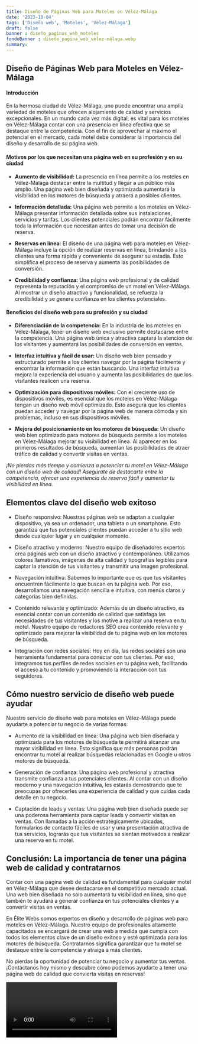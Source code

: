 ```yaml
---
title: Diseño de Páginas Web para Moteles en Vélez-Málaga
date: '2023-10-04'
tags: ['Diseño web', 'Moteles', 'Vélez-Málaga']
draft: false
banner : diseño_paginas_web_moteles
fondoBanner : diseño_pagina_web_vélez-málaga.webp
summary: 
---
```


## Diseño de Páginas Web para Moteles en Vélez-Málaga



#### Introducción

En la hermosa ciudad de Vélez-Málaga, uno puede encontrar una amplia variedad de moteles que ofrecen alojamiento de calidad y servicios excepcionales. En un mundo cada vez más digital, es vital para los moteles en Vélez-Málaga contar con una presencia en línea efectiva que se destaque entre la competencia. Con el fin de aprovechar al máximo el potencial en el mercado, cada motel debe considerar la importancia del diseño y desarrollo de su página web.

#### Motivos por los que necesitan una página web en su profesión y en su ciudad

- **Aumento de visibilidad:** La presencia en línea permite a los moteles en Vélez-Málaga destacar entre la multitud y llegar a un público más amplio. Una página web bien diseñada y optimizada aumentará la visibilidad en los motores de búsqueda y atraerá a posibles clientes.

- **Información detallada:** Una página web permite a los moteles en Vélez-Málaga presentar información detallada sobre sus instalaciones, servicios y tarifas. Los clientes potenciales podrán encontrar fácilmente toda la información que necesitan antes de tomar una decisión de reserva.

- **Reservas en línea:** El diseño de una página web para moteles en Vélez-Málaga incluye la opción de realizar reservas en línea, brindando a los clientes una forma rápida y conveniente de asegurar su estadía. Esto simplifica el proceso de reserva y aumenta las posibilidades de conversión.

- **Credibilidad y confianza:** Una página web profesional y de calidad representa la reputación y el compromiso de un motel en Vélez-Málaga. Al mostrar un diseño atractivo y funcionalidad, se refuerza la credibilidad y se genera confianza en los clientes potenciales.

#### Beneficios del diseño web para su profesión y su ciudad

- **Diferenciación de la competencia:** En la industria de los moteles en Vélez-Málaga, tener un diseño web exclusivo permite destacarse entre la competencia. Una página web única y atractiva captará la atención de los visitantes y aumentará las posibilidades de conversión en ventas.

- **Interfaz intuitiva y fácil de usar:** Un diseño web bien pensado y estructurado permite a los clientes navegar por la página fácilmente y encontrar la información que están buscando. Una interfaz intuitiva mejora la experiencia del usuario y aumenta las posibilidades de que los visitantes realicen una reserva.

- **Optimización para dispositivos móviles:** Con el creciente uso de dispositivos móviles, es esencial que los moteles en Vélez-Málaga tengan un diseño web móvil optimizado. Esto asegura que los clientes puedan acceder y navegar por la página web de manera cómoda y sin problemas, incluso en sus dispositivos móviles.

- **Mejora del posicionamiento en los motores de búsqueda:** Un diseño web bien optimizado para motores de búsqueda permite a los moteles en Vélez-Málaga mejorar su visibilidad en línea. Al aparecer en los primeros resultados de búsqueda, aumentan las posibilidades de atraer tráfico de calidad y convertir visitas en ventas.

 

*¡No pierdas más tiempo y comienza a potenciar tu motel en Vélez-Málaga con un diseño web de calidad! Asegúrate de destacarte entre la competencia, ofrecer una experiencia de reserva fácil y aumentar tu visibilidad en línea.*

<GifSeo />

<Cta />

## Elementos clave del diseño web exitoso

- Diseño responsivo: Nuestras páginas web se adaptan a cualquier dispositivo, ya sea un ordenador, una tableta o un smartphone. Esto garantiza que tus potenciales clientes puedan acceder a tu sitio web desde cualquier lugar y en cualquier momento.

- Diseño atractivo y moderno: Nuestro equipo de diseñadores expertos crea páginas web con un diseño atractivo y contemporáneo. Utilizamos colores llamativos, imágenes de alta calidad y tipografías legibles para captar la atención de tus visitantes y transmitir una imagen profesional.

- Navegación intuitiva: Sabemos lo importante que es que tus visitantes encuentren fácilmente lo que buscan en tu página web. Por eso, desarrollamos una navegación sencilla e intuitiva, con menús claros y categorías bien definidas.

- Contenido relevante y optimizado: Además de un diseño atractivo, es esencial contar con un contenido de calidad que satisfaga las necesidades de tus visitantes y los motive a realizar una reserva en tu motel. Nuestro equipo de redactores SEO crea contenido relevante y optimizado para mejorar la visibilidad de tu página web en los motores de búsqueda.

- Integración con redes sociales: Hoy en día, las redes sociales son una herramienta fundamental para conectar con tus clientes. Por eso, integramos tus perfiles de redes sociales en tu página web, facilitando el acceso a tu contenido y promoviendo la interacción con tus seguidores.

## Cómo nuestro servicio de diseño web puede ayudar

Nuestro servicio de diseño web para moteles en Vélez-Málaga puede ayudarte a potenciar tu negocio de varias formas:

- Aumento de la visibilidad en línea: Una página web bien diseñada y optimizada para los motores de búsqueda te permitirá alcanzar una mayor visibilidad en línea. Esto significa que más personas podrán encontrar tu motel al realizar búsquedas relacionadas en Google u otros motores de búsqueda.

- Generación de confianza: Una página web profesional y atractiva transmite confianza a tus potenciales clientes. Al contar con un diseño moderno y una navegación intuitiva, les estarás demostrando que te preocupas por ofrecerles una experiencia de calidad y que cuidas cada detalle en tu negocio.

- Captación de leads y ventas: Una página web bien diseñada puede ser una poderosa herramienta para captar leads y convertir visitas en ventas. Con llamadas a la acción estratégicamente ubicadas, formularios de contacto fáciles de usar y una presentación atractiva de tus servicios, lograrás que tus visitantes se sientan motivados a realizar una reserva en tu motel.

## Conclusión: La importancia de tener una página web de calidad y contratarnos

Contar con una página web de calidad es fundamental para cualquier motel en Vélez-Málaga que desee destacarse en el competitivo mercado actual. Una web bien diseñada no solo aumentará tu visibilidad en línea, sino que también te ayudará a generar confianza en tus potenciales clientes y a convertir visitas en ventas.

En Élite Webs somos expertos en diseño y desarrollo de páginas web para moteles en Vélez-Málaga. Nuestro equipo de profesionales altamente capacitados se encargará de crear una web a medida que cumpla con todos los elementos clave de un diseño exitoso y esté optimizada para los motores de búsqueda. Contratarnos significa garantizar que tu motel se destaque entre la competencia y atraiga a más clientes.

No pierdas la oportunidad de potenciar tu negocio y aumentar tus ventas. ¡Contáctanos hoy mismo y descubre cómo podemos ayudarte a tener una página web de calidad que convierta visitas en reservas!

<Video />

<CtaBot job='Moteles' city='Vélez-Málaga'/>

<Gmaps query='Vélez-Málaga+españa+maps' />